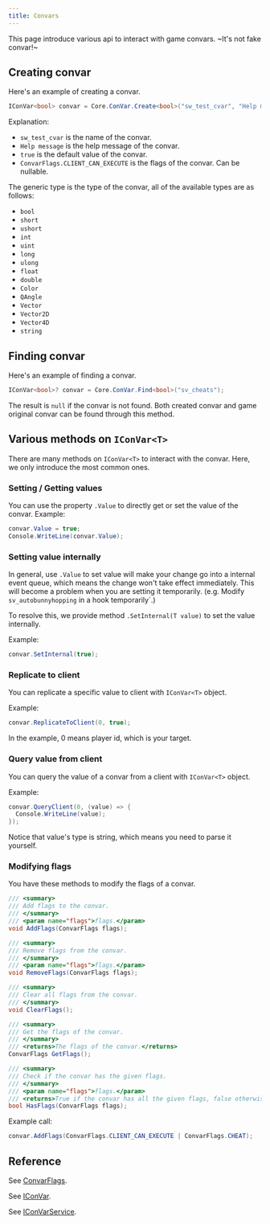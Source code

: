 ```yaml
---
title: Convars
---
```


This page introduce various api to interact with game convars. ~It's not fake convar!~

## Creating convar

Here's an example of creating a convar.
```csharp
IConVar<bool> convar = Core.ConVar.Create<bool>("sw_test_cvar", "Help message", true, ConvarFlags.CLIENT_CAN_EXECUTE);
```

Explanation:
- `sw_test_cvar` is the name of the convar.
- `Help message` is the help message of the convar.
- `true` is the default value of the convar.
- `ConvarFlags.CLIENT_CAN_EXECUTE` is the flags of the convar. Can be nullable.

The generic type is the type of the convar, all of the available types are as follows:
- `bool`
- `short`
- `ushort`
- `int`
- `uint`
- `long`
- `ulong`
- `float`
- `double`
- `Color`
- `QAngle`
- `Vector`
- `Vector2D`
- `Vector4D`
- `string`

## Finding convar

Here's an example of finding a convar.
```csharp
IConVar<bool>? convar = Core.ConVar.Find<bool>("sv_cheats");
```

The result is `null` if the convar is not found.
Both created convar and game original convar can be found through this method.

## Various methods on `IConVar<T>`

There are many methods on `IConVar<T>` to interact with the convar. Here, we only introduce the most common ones.

### Setting / Getting values

You can use the property `.Value` to directly get or set the value of the convar.
Example:
```csharp
convar.Value = true;
Console.WriteLine(convar.Value);
```

### Setting value internally

In general, use `.Value` to set value will make your change go into a internal event queue, which means the change won't take effect immediately.
This will become a problem when you are setting it temporarily. (e.g. Modify `sv_autobunnyhopping` in a hook temporarily`.)

To resolve this, we provide method `.SetInternal(T value)` to set the value internally.

Example:
```csharp
convar.SetInternal(true);
```

### Replicate to client

You can replicate a specific value to client with `IConVar<T>` object.

Example:
```csharp
convar.ReplicateToClient(0, true);
```

In the example, 0 means player id, which is your target.

### Query value from client

You can query the value of a convar from a client with `IConVar<T>` object.

Example:
```csharp
convar.QueryClient(0, (value) => {
  Console.WriteLine(value);
});
```

Notice that value's type is string, which means you need to parse it yourself.

### Modifying flags

You have these methods to modify the flags of a convar.

```csharp
/// <summary>
/// Add flags to the convar.
/// </summary>
/// <param name="flags">flags.</param>
void AddFlags(ConvarFlags flags);

/// <summary>
/// Remove flags from the convar.
/// </summary>
/// <param name="flags">flags.</param>
void RemoveFlags(ConvarFlags flags);

/// <summary>
/// Clear all flags from the convar.
/// </summary>
void ClearFlags();

/// <summary>
/// Get the flags of the convar.
/// </summary>
/// <returns>The flags of the convar.</returns>
ConvarFlags GetFlags();

/// <summary>
/// Check if the convar has the given flags.
/// </summary>
/// <param name="flags">flags.</param>
/// <returns>True if the convar has all the given flags, false otherwise.</returns>
bool HasFlags(ConvarFlags flags);
```

Example call:
```csharp
convar.AddFlags(ConvarFlags.CLIENT_CAN_EXECUTE | ConvarFlags.CHEAT);
```

## Reference

See [ConvarFlags](/docs/api/shared/convars/convarflags/).

See [IConVar](/docs/api/shared/convars/iconvar/).

See [IConVarService](/docs/api/shared/convars/iconvarservice/).
